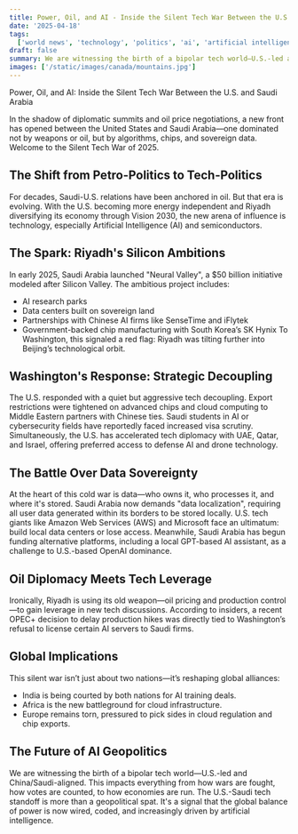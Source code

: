 ```yaml
---
title: Power, Oil, and AI - Inside the Silent Tech War Between the U.S. and Saudi Arabia
date: '2025-04-18'
tags:
  ['world news', 'technology', 'politics', 'ai', 'artificial intelligence', 'u.s', 'saudi arabia']
draft: false
summary: We are witnessing the birth of a bipolar tech world—U.S.-led and China/Saudi-aligned. This impacts everything from how wars are fought, how votes are counted, to how economies are run.
images: ['/static/images/canada/mountains.jpg']
---
```


Power, Oil, and AI: Inside the Silent Tech War Between the U.S. and Saudi Arabia

In the shadow of diplomatic summits and oil price negotiations, a new front has opened between the United States and Saudi Arabia—one dominated not by weapons or oil, but by algorithms, chips, and sovereign data.
Welcome to the Silent Tech War of 2025.

## The Shift from Petro-Politics to Tech-Politics

For decades, Saudi-U.S. relations have been anchored in oil. But that era is evolving. With the U.S. becoming more energy independent and Riyadh diversifying its economy through Vision 2030, the new arena of influence is technology, especially Artificial Intelligence (AI) and semiconductors.

## The Spark: Riyadh's Silicon Ambitions

In early 2025, Saudi Arabia launched "Neural Valley", a $50 billion initiative modeled after Silicon Valley. The ambitious project includes:

- AI research parks
- Data centers built on sovereign land
- Partnerships with Chinese AI firms like SenseTime and iFlytek
- Government-backed chip manufacturing with South Korea’s SK Hynix
  To Washington, this signaled a red flag: Riyadh was tilting further into Beijing’s technological orbit.

## Washington's Response: Strategic Decoupling

The U.S. responded with a quiet but aggressive tech decoupling. Export restrictions were tightened on advanced chips and cloud computing to Middle Eastern partners with Chinese ties. Saudi students in AI or cybersecurity fields have reportedly faced increased visa scrutiny.
Simultaneously, the U.S. has accelerated tech diplomacy with UAE, Qatar, and Israel, offering preferred access to defense AI and drone technology.

## The Battle Over Data Sovereignty

At the heart of this cold war is data—who owns it, who processes it, and where it's stored. Saudi Arabia now demands "data localization", requiring all user data generated within its borders to be stored locally. U.S. tech giants like Amazon Web Services (AWS) and Microsoft face an ultimatum: build local data centers or lose access.
Meanwhile, Saudi Arabia has begun funding alternative platforms, including a local GPT-based AI assistant, as a challenge to U.S.-based OpenAI dominance.

## Oil Diplomacy Meets Tech Leverage

Ironically, Riyadh is using its old weapon—oil pricing and production control—to gain leverage in new tech discussions. According to insiders, a recent OPEC+ decision to delay production hikes was directly tied to Washington’s refusal to license certain AI servers to Saudi firms.

## Global Implications

This silent war isn’t just about two nations—it’s reshaping global alliances:

- India is being courted by both nations for AI training deals.
- Africa is the new battleground for cloud infrastructure.
- Europe remains torn, pressured to pick sides in cloud regulation and chip exports.

## The Future of AI Geopolitics

We are witnessing the birth of a bipolar tech world—U.S.-led and China/Saudi-aligned. This impacts everything from how wars are fought, how votes are counted, to how economies are run.
The U.S.-Saudi tech standoff is more than a geopolitical spat. It's a signal that the global balance of power is now wired, coded, and increasingly driven by artificial intelligence.
